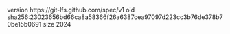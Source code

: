 version https://git-lfs.github.com/spec/v1
oid sha256:23023656bd66ca8a58366f26a6387cea97097d223cc3b76de378b70be15b0691
size 2024
